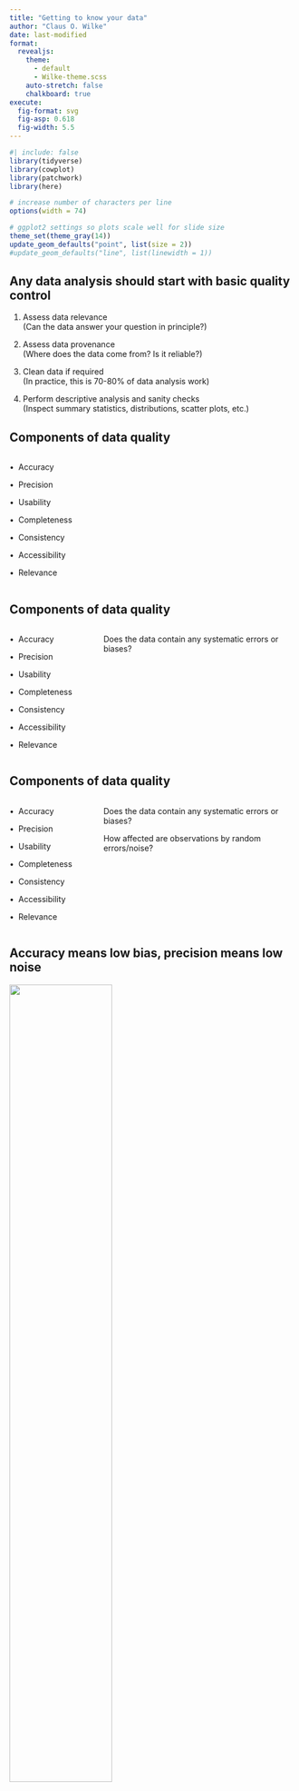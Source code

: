 ```yaml
---
title: "Getting to know your data"
author: "Claus O. Wilke"
date: last-modified
format: 
  revealjs:
    theme:
      - default
      - Wilke-theme.scss
    auto-stretch: false
    chalkboard: true
execute:
  fig-format: svg
  fig-asp: 0.618
  fig-width: 5.5
---
```


```r
#| include: false
library(tidyverse)
library(cowplot)
library(patchwork)
library(here)

# increase number of characters per line
options(width = 74)

# ggplot2 settings so plots scale well for slide size 
theme_set(theme_gray(14))
update_geom_defaults("point", list(size = 2))
#update_geom_defaults("line", list(linewidth = 1))
```

## Any data analysis should start with basic quality control

::: {.fragment}
1. Assess data relevance  
  (Can the data answer your question in principle?)
:::

::: {.fragment}
2. Assess data provenance  
  (Where does the data come from? Is it reliable?)
:::

::: {.fragment}
3. Clean data if required  
  (In practice, this is 70-80% of data analysis work)
:::
  
::: {.fragment}
4. Perform descriptive analysis and sanity checks  
  (Inspect summary statistics, distributions, scatter plots, etc.)
:::

## Components of data quality

:::: {.columns .small-font}
::: {.column width="30%"}
&bull;&nbsp; Accuracy

&bull;&nbsp; Precision

&bull;&nbsp; Usability

&bull;&nbsp; Completeness

&bull;&nbsp; Consistency

&bull;&nbsp; Accessibility

&bull;&nbsp; Relevance
:::

::: {.column width="70%"}
&nbsp;
:::
::::

## Components of data quality

:::: {.columns .small-font}
::: {.column width="30%"}
[&bull;&nbsp; Accuracy]{.highlight}

&bull;&nbsp; Precision

&bull;&nbsp; Usability

&bull;&nbsp; Completeness

&bull;&nbsp; Consistency

&bull;&nbsp; Accessibility

&bull;&nbsp; Relevance
:::

::: {.column width="70%"}
[Does the data contain any systematic errors or biases?]{.highlight}
:::
::::

## Components of data quality

:::: {.columns .small-font}
::: {.column width="30%"}
&bull;&nbsp; Accuracy

[&bull;&nbsp; Precision]{.highlight}

&bull;&nbsp; Usability

&bull;&nbsp; Completeness

&bull;&nbsp; Consistency

&bull;&nbsp; Accessibility

&bull;&nbsp; Relevance
:::

::: {.column width="70%"}
Does the data contain any systematic errors or biases?

[How affected are observations by random errors/noise?]{.highlight}
:::
::::

## Accuracy means low bias, precision means low noise

![](../assets/know-your-data/accuracy-precision.svg){.absolute top="10%" left="15%" width="60%"}

## Components of data quality

:::: {.columns .small-font}
::: {.column width="30%"}
&bull;&nbsp; Accuracy

&bull;&nbsp; Precision

[&bull;&nbsp; Usability]{.highlight}

&bull;&nbsp; Completeness

&bull;&nbsp; Consistency

&bull;&nbsp; Accessibility

&bull;&nbsp; Relevance
:::

::: {.column width="70%"}
Does the data contain any systematic errors or biases?

How affected are observations by random errors/noise?

[Is the data documented? Is it machine-readable?]{.highlight}
:::
::::

## Usability requires a data dictionary

:::{.fragment .move-down-1em}
**Data Dictionary**<br>
A "centralized repository of information about data such as meaning, relationships to other data, origin, usage, and format" ([Wikipedia](https://en.wikipedia.org/wiki/Data_dictionary))
:::

:::{.fragment .move-down-1em}
Example: [Palmer penguins reference page](https://allisonhorst.github.io/palmerpenguins/reference/penguins.html)
:::

## Components of data quality

:::: {.columns .small-font}
::: {.column width="30%"}
&bull;&nbsp; Accuracy

&bull;&nbsp; Precision

&bull;&nbsp; Usability

[&bull;&nbsp; Completeness]{.highlight}

&bull;&nbsp; Consistency

&bull;&nbsp; Accessibility

&bull;&nbsp; Relevance
:::

::: {.column width="70%"}
Does the data contain any systematic errors or biases?

How affected are observations by random errors/noise?

Is the data documented? Is it machine-readable?

[Are entire records missing? Are observations missing?]{.highlight}
:::
::::

## Components of data quality

:::: {.columns .small-font}
::: {.column width="30%"}
&bull;&nbsp; Accuracy

&bull;&nbsp; Precision

&bull;&nbsp; Usability

&bull;&nbsp; Completeness

[&bull;&nbsp; Consistency]{.highlight}

&bull;&nbsp; Accessibility

&bull;&nbsp; Relevance
:::

::: {.column width="70%"}
Does the data contain any systematic errors or biases?

How affected are observations by random errors/noise?

Is the data documented? Is it machine-readable?

Are entire records missing? Are observations missing?

[Does data vary among sources or over time?]{.highlight}
:::
::::

## Components of data quality

:::: {.columns .small-font}
::: {.column width="30%"}
&bull;&nbsp; Accuracy

&bull;&nbsp; Precision

&bull;&nbsp; Usability

&bull;&nbsp; Completeness

&bull;&nbsp; Consistency

[&bull;&nbsp; Accessibility]{.highlight}

&bull;&nbsp; Relevance
:::

::: {.column width="70%"}
Does the data contain any systematic errors or biases?

How affected are observations by random errors/noise?

Is the data documented? Is it machine-readable?

Are entire records missing? Are observations missing?

Does data vary among sources or over time?

[Do you have access to the data? Can you obtain it?]{.highlight}
:::
::::

## Components of data quality

:::: {.columns .small-font}
::: {.column width="30%"}
&bull;&nbsp; Accuracy

&bull;&nbsp; Precision

&bull;&nbsp; Usability

&bull;&nbsp; Completeness

&bull;&nbsp; Consistency

&bull;&nbsp; Accessibility

[&bull;&nbsp; Relevance]{.highlight}
:::

::: {.column width="70%"}
Does the data contain any systematic errors or biases?

How affected are observations by random errors/noise?

Is the data documented? Is it machine-readable?

Are entire records missing? Are observations missing?

Does data vary among sources or over time?

Do you have access to the data? Can you obtain it?

[Can you use the data to address your question?]{.highlight}
:::
::::

<!-- Segment ends here -->

# Inspecting and cleaning a dataset in R

## The dataset: Births in NC

:::: {.columns}

::: {.fragment .column .smaller-font width="50%"}
**Details and Source**<br>
This dataset contains data on a sample of 1450 birth records from 2001 that statistician John Holcomb at Cleveland State University selected from the North Carolina State Center for Health and Environmental Statistics.

The dataset has 1450 observations on 15 variables.
:::

::: {.fragment .column .xtiny-font .move-up-4em width="50%"}
Variable       | Description
--------:      | :--------------
`ID`           | Patient ID code
`Plural`       | `1`=single birth, `2`=twins, `3`=triplets
`Sex`          | Sex of the baby: `1`=male `2`=female
`MomAge`	     | Mother's age (in years)
`Weeks`        | Completed weeks of gestation
`Marital`      | Marital status: `1`=married or `2`=not married
`RaceMom`	     | Mother's race: `1`=white, `2`=black, `3`=American Indian, `4`=Chinese, `5`=Japanese, `6`=Hawaiian, `7`=Filipino, or `8`=Other Asian or Pacific Islander
`HispMom`	     | Hispanic origin of mother: `C`=Cuban, `M`=Mexican, `N`=not Hispanic, `O`=Other Hispanic, `P`=Puerto Rico, `S`=Central/South America
`Gained`       | Weight gained during pregnancy (in pounds)
`Smoke`        | Smoker mom? `1`=yes or `0`=no
`BirthWeightOz` |	Birth weight in ounces
`BirthWeightGm` | Birth weight in grams
`Low`           |	Indicator for low birth weight: `1`=2500 grams or less
`Premie`       |	Indicator for premature birth: `1`=36 weeks or sooner
`MomRace`      |	Mother's race: `black`, `hispanic`, `other`, or `white`
:::
::::

## Start with a cursory inspection

```r
options(width = 110)
```

::: {.fragment .tiny-font}
```r
#| message: false
#| echo: true
NCbirths <- read_csv("https://wilkelab.org/SDS366/datasets/NCbirths.csv")

NCbirths
```
:::

```r
options(width = 74)
```

::: {.fragment .small-font}
Pay attention to the data types of each column
:::

::: {.fragment .small-font}
What's going on with the `Gained` column?
:::


## Missing values were not read correctly

```r
options(width = 110)
```

::: {.tiny-font}
```r
#| echo: true
NCbirths |>
  pull(Gained)
```
:::

```r
options(width = 74)
```

## Use the `na` argument to specify allowed `NA` values

```r
options(width = 110)
```

::: {.tiny-font}
```r
#| message: false
#| echo: true
NCbirths <- read_csv(
  "https://wilkelab.org/SDS366/datasets/NCbirths.csv",
  na = c("", "NA", "#N/A")
)

NCbirths
```
:::

```r
options(width = 74)
```

## Use the `na` argument to specify allowed `NA` values

```r
options(width = 110)
```

::: {.tiny-font}
```r
#| message: false
#| echo: true
NCbirths <- read_csv(
  "https://wilkelab.org/SDS366/datasets/NCbirths.csv",
  na = c("", "NA", "#N/A")
)

NCbirths |>
  pull(Gained)
```
:::

```r
options(width = 74)
```

## Detailed quality checks: Look at all column names

::: {.small-font}
```r
names(NCbirths)
```
:::

::: {.fragment .small-font}
What's the difference between `RaceMom` and `MomRace`?
:::

## Detailed quality checks: Look at all column names

From the data dictionary:

- `RaceMom`<br>Mother's race: `1`=white, `2`=black, `3`=American Indian, `4`=Chinese,
`5`=Japanese, `6`=Hawaiian, `7`=Filipino, or `8`=Other Asian or Pacific Islander

- `MomRace`<br>Mother's race: `black`, `hispanic`, `other`, or `white`

::: {.fragment}
These are similar but not the same. Important not to confuse them!
:::

## Detailed quality checks: Look at every data column

:::: {.columns}
::: {.column .tiny-font width="50%}
::: {.fragment} 
```r
#| echo: true
summary(NCbirths$ID) # five number summary
```
:::

<br>

::: {.fragment}
```r
options(width = 50)
```

```r
#| echo: true
unique(NCbirths$ID)  # all unique values
```

```r
options(width = 74)
```
:::
:::

::: {.fragment .tiny-font .column width="50%"}
```r
#| label: ID-histogram
#| fig-width: 6
#| fig-cap: "&nbsp;"
#| out-width: "100%"
#| echo: true
# histogram
ggplot(NCbirths, aes(ID)) +
  geom_histogram()
```
:::
::::

## Detailed quality checks: Look at every data column

:::: {.columns}
::: {.column .tiny-font width="50%}
```r
#| echo: true
summary(NCbirths$Plural) # five number summary
```

<br>

::: {.fragment}
```r
options(width = 50)
```

```r
#| echo: true
unique(NCbirths$Plural)  # all unique values
```

```r
options(width = 74)
```
:::
:::

::: {.fragment .tiny-font .column width="50%"}
```r
#| label: plural-histogram
#| fig-width: 6
#| fig-cap: "&nbsp;"
#| out-width: "100%"
#| echo: true
# histogram
ggplot(NCbirths, aes(Plural)) +
  geom_histogram()
```
:::
::::

## Detailed quality checks: Look at every data column

:::: {.columns}
::: {.column .tiny-font width="50%}
```r
#| echo: true
summary(NCbirths$Weeks) # five number summary
```

<br>

::: {.fragment}
```r
options(width = 50)
```

```r
#| echo: true
unique(NCbirths$Weeks)  # all unique values
```

```r
options(width = 74)
```
:::
:::

::: {.fragment .tiny-font .column width="50%"}
```r
#| label: weeks-histogram
#| fig-width: 6
#| fig-cap: "&nbsp;"
#| out-width: "100%"
#| echo: true
# histogram
ggplot(NCbirths, aes(Weeks)) +
  geom_histogram()
```
:::
::::

::: {.fragment .small-font}
What is the meaning of -999 weeks?
:::

## In some cases, nonsensical values indicate missingness

```r
# make a copy for plotting
NCbirths_old <- NCbirths
```

::: {.fragment .small-font}
We need to make sure to catch those cases:

```r
#| message: false
#| echo: true
library(naniar) # library for handling missing values

NCbirths <- read_csv(
  "https://wilkelab.org/SDS366/datasets/NCbirths.csv",
  na = c("", "NA", "#N/A")
) |> replace_with_na_at("Weeks", ~.x < 0) # recode negative weeks to NA
```
:::

<br>

::: {.fragment .small-font}
```r
#| echo: true
summary(NCbirths$Weeks)
```
:::

<br>

::: {.fragment .small-font}
```r
#| echo: true
unique(NCbirths$Weeks)
```
:::

## In some cases, nonsensical values indicate missingness

:::: {.columns}
::: {.column .tiny-font width="50%"}
Before recoding -999 to `NA`:
```r
ggplot(NCbirths, aes(Weeks)) +
  geom_histogram()
```

```r
#| label: weeks-histo-flawed
#| fig-width: 6
#| fig-cap: "&nbsp;"
#| out-width: "100%"
#| echo: false
ggplot(NCbirths_old, aes(Weeks)) +
  geom_histogram()
```
:::

::: {.column .tiny-font width="50%"}
After recoding -999 to `NA`:
```r
#| label: weeks-histo-fixed
#| fig-width: 6
#| fig-cap: "&nbsp;"
#| out-width: "100%"
#| echo: true
ggplot(NCbirths, aes(Weeks)) +
  geom_histogram()
```
:::
::::

## Consider recoding categorical variables

::: {.small-font}
Sex of the baby is encoded as 1/2:

```r
#| echo: true
NCbirths |>
  pull(Sex)
```
:::

## Consider recoding categorical variables

::: {.small-font}
Recode as `"male"`/`"female"`:

```r
#| echo: true
NCbirths |>
  mutate(
    Sex = if_else(Sex == 1, "male", "female")
  ) |>
  pull(Sex)
```
:::

## Recode multiple categories with `case_when()`

::: {.small-font}
The mother's race is encoded as integers from 1 through 8:

```r
#| echo: true
NCbirths |>
  pull(RaceMom)
```
:::

## Recode multiple categories with `case_when()`

::: {.small-font}
The mother's race is encoded as integers from 1 through 8:

```r
#| echo: true
NCbirths |>
  pull(RaceMom) |>
  unique() # list all the unique values (ordered by first occurrence)
```
:::

## Recode multiple categories with `case_when()`

::: {.small-font}
We use `case_when()` to recode multiple values all at once:
:::

:::: {.columns}
::: {.tiny-font .column width="50%"}
```r
NCbirths |>
  mutate(
    RaceMom = case_when(
      RaceMom == 1 ~ "white",
      RaceMom == 2 ~ "black",
      RaceMom == 3 ~ "American Indian",
      RaceMom == 4 ~ "Chinese",
      RaceMom == 5 ~ "Japanese",
      RaceMom == 6 ~ "Hawaiian",
      RaceMom == 7 ~ "Filipino",
      RaceMom == 8 ~ 
        "Other Asian or Pacific Islander",
      TRUE ~ NA # should never reach
    )
  )
```
:::

::: {.column width="50%"}
&nbsp;
:::
::::

## Recode multiple categories with `case_when()`

::: {.small-font}
We use `case_when()` to recode multiple values all at once:
:::

:::: {.columns}
::: {.tiny-font .column width="50%"}
```r
NCbirths |>
  mutate(
    RaceMom = case_when(
      RaceMom == 1 ~ "white",
      RaceMom == 2 ~ "black",
      RaceMom == 3 ~ "American Indian",
      RaceMom == 4 ~ "Chinese",
      RaceMom == 5 ~ "Japanese",
      RaceMom == 6 ~ "Hawaiian",
      RaceMom == 7 ~ "Filipino",
      RaceMom == 8 ~ 
        "Other Asian or Pacific Islander",
      TRUE ~ NA # should never reach
    )
  ) |>
  pull(RaceMom)
```
:::

::: {.tiny-font .column width="50%"}
```r
options(width = 74)
```


```r
NCbirths |>
  mutate(
    RaceMom = case_when(
      RaceMom == 1 ~ "white",
      RaceMom == 2 ~ "black",
      RaceMom == 3 ~ "American Indian",
      RaceMom == 4 ~ "Chinese",
      RaceMom == 5 ~ "Japanese",
      RaceMom == 6 ~ "Hawaiian",
      RaceMom == 7 ~ "Filipino",
      RaceMom == 8 ~ 
        "Other Asian or Pacific Islander",
      TRUE ~ NA # should never reach
    )
  ) |>
  pull(RaceMom)
```
:::
::::

## Make pairwise scatter plots

```r
# recode data as described (not shown on slides)
NCbirths <- NCbirths |>
  mutate(
    Sex = if_else(Sex == 1, "male", "female")
  )
```

::: {.tiny-font}
```r
ggplot(NCbirths, aes(Plural, Sex, color = Sex)) + geom_point(position = "jitter", size = .5)
ggplot(NCbirths, aes(Plural, MomAge, color = Sex)) + geom_point(position = "jitter", size = .5)
```
:::

```r
#| label: NCbirths-pairs
#| fig-width: 10
#| fig-asp: 0.310
#| fig-cap: "&nbsp;"
#| out-width: "100%"
ggplot(NCbirths, aes(Plural, Sex, color = Sex)) + geom_point(position = "jitter", size = .5) |
ggplot(NCbirths, aes(Plural, MomAge, color = Sex)) + geom_point(position = "jitter", size = .5)
```

## Make pairwise scatter plots

::: {.tiny-font}
```r
ggplot(NCbirths, aes(Weeks, Plural, color = Sex)) + geom_point(position = "jitter", size = .5)
ggplot(NCbirths, aes(Weeks, Gained, color = Sex)) + geom_point(position = "jitter", size = .5)
```
:::

```r
#| label: NCbirths-pairs2
#| fig-width: 10
#| fig-asp: 0.310
#| fig-cap: "&nbsp;"
#| out-width: "100%"
ggplot(NCbirths, aes(Weeks, Plural, color = Sex)) + geom_point(position = "jitter", size = .5) |
ggplot(NCbirths, aes(Weeks, Gained, color = Sex)) + geom_point(position = "jitter", size = .5)
```

::: {.fragment .small-font .move-down-1em}
If possible, make scatter plots of every variable against every other variable
:::

<!-- Segment ends here -->

# Working with missing values in R

## R propagates missingness

```r
#| echo: true
x <- c(1, 2, NA, 4)

sum(x)
```

::: {.fragment .move-down-1em}
```r
#| echo: true
mean(x)
```
:::

::: {.fragment .move-down-1em}
```r
#| echo: true
x == 2
```
:::

## Many functions allow explicit exclusion of `NA` values

```r
#| echo: true
x <- c(1, 2, NA, 4)

sum(x, na.rm = TRUE)
```

::: {.fragment .move-down-1em}
```r
#| echo: true
mean(x, na.rm = TRUE)
```
:::

::: {.fragment .move-down-1em}
But is this the right thing to do?
:::

## There is no general right or wrong approach

```r
#| echo: true
x <- c(2, 1, 1, 2, 1, 1, 1, 2, NA, 1, 2, 1, 1, 2, 1, 1, 1, 2)
mean(x, na.rm = TRUE)
```

::: {.fragment .move-down-1em}
```r
#| echo: true
x <- c(NA, NA, NA, 2, NA, NA, NA, NA, NA, 1, NA, NA, NA, NA)
mean(x, na.rm = TRUE)
```
:::

::: {.fragment .move-down-1em}
R's default is conservative: If there's at least one `NA`, the result is `NA`
:::

## We need to use `is.na()` to check for missing values

```r
#| echo: true
c(1, 2, NA, 4) == NA   # does not work
```

::: {.move-down-1em}
```r
#| echo: true
is.na(c(1, 2, NA, 4))  # works
```
:::

## Replacing `NA` values with something else

Remember from class on data wrangling:

```r
#| echo: true
#| message: false
band_data <- full_join(band_members, band_instruments)
band_data
```

## Replacing `NA` values with something else

Replace `NA`s with empty strings in `plays` column:

```r
#| echo: true
band_data |>
  mutate(plays = replace_na(plays, ""))
```

## Replacing `NA` values with something else

Replace `NA`s with empty strings in all columns:

```r
#| echo: true
band_data |>
  mutate(across(everything(), ~replace_na(.x, "")))
```

## Replacing things with `NA` values

Replace empty strings with `NA` in `plays` column (requires **naniar** package):

```r
#| echo: true
band_data |>
  mutate(across(everything(), ~replace_na(.x, ""))) |>
  replace_with_na_at("plays", ~.x == "")
```

## Replacing things with `NA` values

Replace empty strings with `NA` in all columns (requires **naniar** package):

```r
#| echo: true
band_data |>
  mutate(across(everything(), ~replace_na(.x, ""))) |>
  replace_with_na_all(~.x == "")
```

## Removing rows with `NA` values

Remove all rows with any `NA`s with `na.omit()`:

```r
#| echo: true
band_data |>
  na.omit()
```

## Removing rows with `NA` values

Remove all rows where specific columns contain `NA`s:

```r
#| echo: true
band_data |>
  filter(!is.na(plays))
```

## Removing rows with `NA` values

Conversely:

```r
#| echo: true
band_data |>
  filter(is.na(plays))
```

## Visualizing `NA`s

::: {.small-font}
By default, missing points are not shown

```r
#| label: NCbirths-plot-missing
#| fig-width: 6
#| fig-cap: "&nbsp;"
#| out-width: "50%"
#| echo: true
ggplot(NCbirths) +
  aes(Weeks, Gained) +
  geom_point()
```
:::

## Visualizing `NA`s

::: {.small-font}
Can show them with the **naniar** package

```r
#| label: NCbirths-plot-missing2
#| fig-width: 6
#| fig-cap: "&nbsp;"
#| out-width: "50%"
#| echo: true
library(naniar)

ggplot(NCbirths) +
  aes(Weeks, Gained) +
  geom_miss_point()
```
:::



<!-- Segment ends here -->


## Further reading

- Wikipedia: [Data dictionary](https://en.wikipedia.org/wiki/Data_dictionary)
- **dplyr** reference documentation: [if_else()](https://dplyr.tidyverse.org/reference/if_else.html)
- **dplyr** reference documentation: [case_when()](https://dplyr.tidyverse.org/reference/case_when.html)
- **dplyr** reference documentation: [across()](https://dplyr.tidyverse.org/reference/across.html)
- **naniar** documentation: [Getting started with naniar](http://naniar.njtierney.com/articles/getting-started-w-naniar.html)
- **naniar** reference documentation: [replace_with_na_at()](http://naniar.njtierney.com/reference/replace_with_na_at.html)
- **naniar** documentation: [geom_miss_point()](http://naniar.njtierney.com/reference/geom_miss_point.html)


